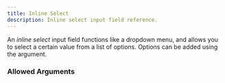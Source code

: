 ---
title: Inline Select
description: Inline select input field reference.
---


<InputFieldInfo type={InputFieldType.INLINE_SELECT}></InputFieldInfo>


An _inline select_ input field functions like a dropdown menu, and allows you to select a certain value from a list of options.
Options can be added using the <InputFieldArgumentLink type={InputFieldArgumentType.OPTION}></InputFieldArgumentLink> argument.

### Allowed Arguments

<InputFieldAllowedArguments type={InputFieldType.INLINE_SELECT}></InputFieldAllowedArguments>
